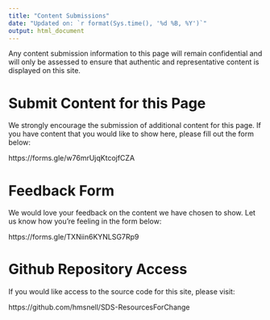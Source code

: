 ```yaml
---
title: "Content Submissions"
date: "Updated on: `r format(Sys.time(), '%d %B, %Y')`"
output: html_document
---
```


Any content submission information to this page will remain confidential and will only be  assessed to ensure that authentic and representative content is displayed on this site.

# Submit Content for this Page 

We strongly encourage the submission of additional content for this page. If you have content that you would like to show here, please fill out the form below: 

https://forms.gle/w76mrUjqKtcojfCZA

# Feedback Form 

We would love your feedback on the content we have chosen to show. Let us know how you're feeling in the form below: 

https://forms.gle/TXNiin6KYNLSG7Rp9

# Github Repository Access 

If you would like access to the source code for this site, please visit: 

https://github.com/hmsnell/SDS-ResourcesForChange

